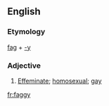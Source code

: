 ==English==

===Etymology===
[[fag]] + [[-y]]

===Adjective===
{{en-adj|faggier|faggiest}}

# {{pejorative|informal}} [[effeminate|Effeminate]]; [[homosexual]]; [[gay]]

[[fr:faggy]]